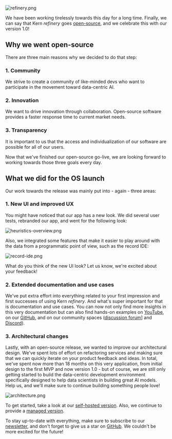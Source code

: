 ![](https://kern-assets.s3.amazonaws.com/website/changelog/v1_0_0/teaser.png 'refinery.png')

We have been working tirelessly towards this day for a long time. Finally, we can say that Kern _refinery_ goes [open-source](https://www.github.com/code-kern-ai/refinery), and we celebrate this with our version 1.0!

## Why we went open-source

There are three main reasons why we decided to do that step:

### 1. Community

We strive to create a community of like-minded devs who want to participate in the movement toward data-centric AI.

### 2. Innovation

We want to drive innovation through collaboration. Open-source software provides a faster response time to current market needs.

### 3. Transparency

It is important to us that the access and individualization of our software are possible for all of our users.

Now that we've finished our open-source go-live, we are looking forward to working towards those three goals every day.

## What we did for the OS launch

Our work towards the release was mainly put into - again - three areas:

### 1. New UI and improved UX

You might have noticed that our app has a new look. We did several user tests, rebranded our app, and went for the following look:

![](https://kern-assets.s3.amazonaws.com/website/changelog/v1_0_0/automations.png 'heuristics-overview.png')

Also, we integrated some features that make it easier to play around with the data from a programmatic point of view, such as the record IDE:

![](https://kern-assets.s3.amazonaws.com/website/changelog/v1_0_0/record-ide.png 'record-ide.png')

What do you think of the new UI look? Let us know, we're excited about your feedback!

### 2. Extended documentation and use cases

We've put extra effort into everything related to your first impression and first successes of using Kern _refinery_. And what's super important for that is documentation and use cases. You can now not only find more insights in this very documentation but can also find hands-on examples on [YouTube](https://www.youtube.com/channel/UCru-6X24b76TRsL6KWMFEFg), on our [GitHub](https://github.com/code-kern-ai/refinery-sample-projects), and on our community spaces ([discussion forum](https://discuss.kern.ai)] and [Discord](https://discord.com/invite/qf4rGCEphW)).

### 3. Architectural changes

Lastly, with an open-source release, we wanted to improve our architectural design. We've spent lots of effort on refactoring services and making sure that we can quickly iterate on your product feedback and ideas. In total, we've spent now more than 18 months on this very application, from initial design to the first MVP and now version 1.0 - but of course, we are still only getting started to build the data-centric development environment specifically designed to help data scientists in building great AI models. Help us, and we'll make sure to continue building something people love!

![](https://kern-assets.s3.amazonaws.com/website/changelog/v1_0_0/architecture.png 'architecture.png')

To get started, take a look at our [self-hosted version](doc:self-hosted-application). Also, we continue to provide a [managed version](doc:saas-application).

To stay up-to-date with everything, make sure to subscribe to our [newsletter](https://kern.ai/resources/newsletter), and don't forget to give us a star on [GitHub](https://github.com/code-kern-ai/refinery). We couldn't be more excited for the future!
